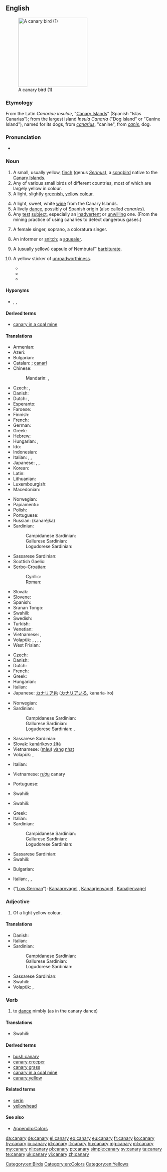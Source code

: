 {{also|Canary}}
==English==
{{wikipedia}}
[[Image:Yellow_finch_1.jpg|thumb|right|220px|A canary bird (1)]]

===Etymology===
From the Latin ''Canariae insulae'', "[[Canary Islands]]" (Spanish "Islas Canarias"); from the largest island ''Insula Canaria'' ("Dog Island" or "Canine Island"), named for its dogs, from ''[[canarius]]'', "canine", from ''[[canis]]'', dog.

===Pronunciation===
* {{audio|en-us-canary.ogg|Audio (US)}}

===Noun===
{{en-noun|canaries}}

# A small, usually yellow, [[finch]] (genus ''[[Serinus]]''), a [[songbird]] native to the [[Canary Islands]].
# Any of various small birds of different countries, most of which are largely yellow in colour.
# A light, slightly [[green]]ish, [[yellow]] [[colour]].
#: {{color panel|F2FB62}}
# A light, sweet, white [[wine]] from the Canary Islands.
# A lively [[dance]], possibly of Spanish origin (also called ''canaries'').
# Any [[test]] [[subject]], especially an [[inadvertent]] or [[unwilling]] one.  (From the mining practice of using canaries to detect dangerous gases.)
# {{informal}} A female singer, soprano, a coloratura singer.
# {{slang}} An informer or [[snitch]]; a [[squealer]].
# {{slang}} A (usually yellow) capsule of Nembutal™ [[barbiturate]].
# {{Australia|informal}} A yellow sticker of [[unroadworthiness]].
#* {{quote-newsgroup
|title=Warning About Speed Traps
|group=alt.folklore.urban
|author=Jacco Zwetsloot
|date=September 12
|year=1993
|passage=The tendency in these types of situations (as far as I can see) is that because I don't think the act itself is illegal, the police will go through your vehicle systematically loking for anything wrong with it, to slap a '''canary''' on it (that's slang for an unroadworthy sticker) or present you with some other fine.
|url=http://groups.google.com/group/alt.folklore.urban/browse_thread/thread/fa746a2ce0910619/c30d3731ce1ba01?hl=en&q=unroadworthy+%22canary%22#0c30d3731ce1ba01}}
#* {{quote-newsgroup
|title=Noisy Bikes (Update)
|group=aus.motorcycles
|author=Garry Lawson
|date=January 16
|year=1999
|passage=Yes, if the exhaust is to noisey{{sic}} they can slap a yellow '''canary''' on it, but the[n] who cares you got rid of it.
|url=http://groups.google.com/group/aus.motorcycles/browse_thread/thread/f1657e5c54924b51/eb711a9457daebcd?hl=en&q=unroadworthy+%22canary%22#eb711a9457daebcd}}
#* {{quote-newsgroup
|title=Spare tyres
|group=aus.cars
|author=Noddy
|date=February 14
|year=2003
|passage=You don't have to carry a spare wheel for a car to be roadworthy, and if you *do* carry one, it doesn't have to be in a roadworthy condition *unless* you fit it [to] the car and drive on it.<br>If it's not and you get pinched, expect a '''canary'''...

|url=http://groups.google.com/group/aus.cars/browse_thread/thread/5159209992759ae2/ea4eb32b17cc3982?hl=en&q=unroadworthy+%22canary%22#ea4eb32b17cc3982}}

====Hyponyms====
* {{taxlink|Serinus canaria|species}}, {{taxlink|Serinus pusillus|species}}, {{taxlink|Serinus serinus|species}}

====Derived terms====
* [[canary in a coal mine]]

====Translations====
{{trans-top|bird from Canary Islands}}
* Armenian: {{t-|hy|դեղձանիկ|tr=deġjanik}}
* Azeri: {{t-|az|sarı bülbül}}
* Bulgarian: {{t-|bg|кaнaрчe|n|tr=kanarče|sc=Cyrl}}
* Catalan: {{t-|ca|canari|m}}; [[canarí]] {{qualifier|Algherese}}
* Chinese:
*: Mandarin: {{t|cmn|金絲雀|sc=Hani}}, {{t|cmn|金丝雀|tr=jīnsīquè|sc=Hani}}
* Czech: {{t-|cs|kanár}}, {{t-|cs|kanárek|m}}
* Danish: {{t+|da|kanariefugl}}
* Dutch: {{t+|nl|kanarie|m}}, {{t-|nl|kanarievogel|m}}
* Esperanto: {{t-|eo|kanario}}
* Faroese: {{t-|fo|kanarjufuglur}}
* Finnish: {{t-|fi|kanarialintu}}
* French: {{t+|fr|canari|m}}
* German: {{t+|de|Kanarienvogel|m}}
* Greek: {{t+|el|καναρίνι|n|tr=kanaríni}}
* Hebrew: {{t-|he|כנרית}}
* Hungarian: {{t+|hu|kanári}}, {{t+|hu|kanárimadár}}
* Ido: {{t+|io|kanario}}
* Indonesian: {{t+|id|burung}} {{t+|id|kenari}}
* Italian: {{t-|it|canario|m}}, {{t+|it|canarino|m}}, {{t+|it|canarino}}
* Japanese: {{t-|ja|カナリア|tr=kanaria}}, {{t-|ja|カナリヤ|tr=kanariya}}, {{qualifier|literary}} {{t-|ja|金糸雀|tr=きんしじゃく, kinshijaku, かなりあ, kanaria}}
* Korean: {{t+|ko|카나리아|tr=kanaria|sc=Kore}}
* Latin: {{t-|la|canaria fringilla}}
* Lithuanian: {{t-|lt|kanarėlė}}
* Luxembourgish: {{t-|lb|Kanarievillchen|m}}
* Macedonian: {{t-|mk|канаринец|m|tr=kanarínec}}
{{trans-mid}}
* Norwegian: {{t-|no|kanarifugl}}
* Papiamentu: {{tø|pap|kanari}}
* Polish: {{t+|pl|kanarek|m}}
* Portuguese: {{t+|pt|canário|m}}
* Russian: {{t+|ru|канарейка|f}} (kanaréjka)
* Sardinian:
*: Campidanese Sardinian: {{tø|sro|canariu}}
*: Gallurese Sardinian: {{tø|sdn|canariu}}
*: Logudorese Sardinian: {{tø|src|canarinu}}
* Sassarese Sardinian: {{tø|sdc|canariu}}
* Scottish Gaelic: {{t-|gd|canèiridh|f}}
* Serbo-Croatian:
*: Cyrillic: {{t-|sh|канаринац|m}}
*: Roman: {{t-|sh|kanarinac|m}}
* Slovak: {{t-|sk|kanárik|m}}
* Slovene: {{t-|sl|kanarček|m}}
* Spanish: {{t+|es|canario|m}}
* Sranan Tongo: {{tø|srn|kanari}}
* Swahili: {{t+|sw|chiriku}}
* Swedish: {{t-|sv|kanariefågel}}
* Turkish: {{t+|tr|kanarya}}
* Venetian: {{tø|vec|canarìn|m}}
* Vietnamese: {{t-|vi|chim tước}}, {{t-|vi|chim bạch yến}}
* Volapük: {{qualifier|male or female}} {{t+|vo|kanair}}, {{qualifier|male}} {{t-|vo|hikanair}}, {{qualifier|female}} {{t-|vo|jikanair}}, {{qualifier|offspring, young}} {{t-|vo|kanairül}}, {{qualifier|older form, obsolete}} {{t-|vo|kanerit}}
* West Frisian: {{t-|fy|kanarje}}
{{trans-bottom}}

{{trans-top|colour}}
* Czech: {{t-|cs|kanárkově žlutá|f}}
* Danish: {{t-|da|kanariegul}}
* Dutch: {{t+|nl|kanariegeel|n}}
* French: {{t-|fr|jaune canari|m}}
* Greek: {{t-|el|καναρινί|tr=kanariní|n}}
* Hungarian: {{t+|hu|kanárisárga}}
* Italian: {{t-|it|giallo canarino}}
* Japanese: [[カナリア色]] ([[カナリアいろ]], kanaria-iro)
{{trans-mid}}
* Norwegian: {{t-|no|kanarigul}}
* Sardinian:
*: Campidanese Sardinian: {{tø|sro|canariu}}
*: Gallurese Sardinian: {{tø|sdn|canariu}}
*: Logudorese Sardinian: {{tø|src|canarinu}}, {{tø|src|canarinu}}
* Sassarese Sardinian: {{tø|sdc|canariu}}
* Slovak: [[kanárikovo žltá]] {{f}}
* Vietnamese: ([[màu]]) [[vàng]] [[nhạt]]
* Volapük: {{t-|vo|kanairaköl}}, {{t-|vo|kanairayelov}}
{{trans-bottom}}

{{trans-top|wine}}
* Italian: {{t-|it|vino delle canarie}}
{{trans-mid}}
* Vietnamese: [[rượu]] canary
{{trans-bottom}}

{{trans-top|dance}}
* Portuguese: {{t+|pt|canário|m}}
{{trans-mid}}
* Swahili: {{t+|sw|chiriku}}
{{trans-bottom}}

{{trans-top|soprano}}
* Swahili: {{t+|sw|chiriku}}
{{trans-mid}}
{{trans-bottom}}

{{trans-top|small yellow bird in general}}
* Greek: {{t+|el|καναρίνι|n|tr=kanaríni}}
* Italian: {{t+|it|canarino}}
* Sardinian:
*: Campidanese Sardinian: {{tø|sro|canariu}}
*: Gallurese Sardinian: {{tø|sdn|canariu}}
*: Logudorese Sardinian: {{tø|src|canarinu}}
{{trans-mid}}
* Sassarese Sardinian: {{tø|sdc|canariu}}
* Swahili: {{t+|sw|chiriku}}
{{trans-bottom}}

{{trans-top|squealer}}
* Bulgarian: {{t+|bg|доносник|m}}
{{trans-mid}}
* Italian: {{t+|it|spia}}, {{t+|it|delatore}}, {{t+|it|canarino}}
{{trans-bottom}}

{{trans-top|Nembutal-capsule}}
{{trans-mid}}
{{trans-bottom}}

{{trans-top|test object}}
{{trans-mid}}
{{trans-bottom}}

{{checktrans-top}}
* {{ttbc|nds}} (“[[Low German]]”): [[Kanaarnvagel]] {{m}}, [[Kanaarjenvagel]] {{m}}, [[Kanaljenvagel]] {{m}}
{{trans-bottom}}

===Adjective===
{{en-adj}}

# Of a light yellow colour.

====Translations====
{{trans-top|of a light yellow colour}}
* Danish: {{t-|da|kanariegul}}
* Italian: {{t+|it|canarino}}
* Sardinian:
*: Campidanese Sardinian: {{tø|sro|canariu}}
*: Gallurese Sardinian: {{tø|sdn|canariu}}
*: Logudorese Sardinian: {{tø|src|canarinu}}
{{trans-mid}}
* Sassarese Sardinian: {{tø|sdc|canariu}}
* Swahili: {{t+|sw|chiriku}}
* Volapük: {{t-|vo|kanairakölik}}, {{t-|vo|kanairayelovik}}
{{trans-bottom}}

===Verb===
{{en-verb|canar|i|ed}}

# {{intransitive}} to [[dance]] nimbly (as in the canary dance)

====Translations====
{{trans-top|to dance nimbly}}
* Swahili: {{t+|sw|chiriku}}
{{trans-mid}}
{{trans-bottom}}

====Derived terms====
* [[bush canary]]
* [[canary creeper]]
* [[canary grass]]
* [[canary in a coal mine]]
* [[canary yellow]]

====Related terms====
* [[serin]]
* [[yellowhead]]

====See also====
* [[Appendix:Colors]]

[[Category:en:Birds]]
[[Category:en:Colors]]
[[Category:en:Yellows]]

[[da:canary]]
[[de:canary]]
[[el:canary]]
[[eo:canary]]
[[eu:canary]]
[[fr:canary]]
[[ko:canary]]
[[hy:canary]]
[[io:canary]]
[[id:canary]]
[[it:canary]]
[[hu:canary]]
[[mg:canary]]
[[ml:canary]]
[[my:canary]]
[[nl:canary]]
[[pl:canary]]
[[pt:canary]]
[[simple:canary]]
[[sv:canary]]
[[ta:canary]]
[[te:canary]]
[[uk:canary]]
[[vi:canary]]
[[zh:canary]]